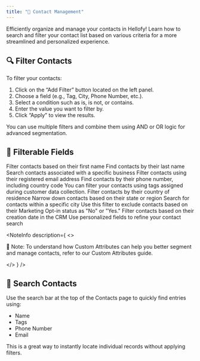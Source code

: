 ```yaml
---
title: "📇 Contact Management"
---
```


Efficiently organize and manage your contacts in Hellofy! Learn how to search and filter your contact list based on various criteria for a more streamlined and personalized experience.

## 🔍 Filter Contacts <br/>
To filter your contacts:

1. Click on the “Add Filter” button located on the left panel.<br/>
2. Choose a field (e.g., Tag, City, Phone Number, etc.).<br/>
3. Select a condition such as is, is not, or contains.<br/>
4. Enter the value you want to filter by.<br/>
5. Click “Apply” to view the results.

You can use multiple filters and combine them using AND or OR logic for advanced segmentation.

## 🧩 Filterable Fields

<Accordions type="single" className="mb-5">
<Accordion title="First Name" id="first-name">
Filter contacts based on their first name

<DefaultVector height={226} width={392} />
</Accordion>
<Accordion title="Last Name" id="last-name">
Find contacts by their last name

<DefaultVector height={226} width={392} />
</Accordion>
<Accordion title="Business Name" id="business-name">
Search contacts associated with a specific business

<DefaultVector height={226} width={392} />
</Accordion>
<Accordion title="Email" id="email">
Filter contacts using their registered email address

<DefaultVector height={226} width={392} />
</Accordion>
<Accordion title="Phone" id="phone">
Find contacts by their phone number, including country code

<DefaultVector height={226} width={392} />
</Accordion>
<Accordion title="Tag" id="Tag">
You can filter your contacts using tags assigned during customer data collection.

<DefaultVector height={226} width={392} />
</Accordion>
<Accordion title="Country" id="Country">
Filter contacts by their country of residence

<DefaultVector height={226} width={392} />
</Accordion>
<Accordion title="State" id="State">
Narrow down contacts based on their state or region

<DefaultVector height={226} width={392} />
</Accordion>
<Accordion title="City" id="City">
Search for contacts within a specific city

<DefaultVector height={226} width={392} />
</Accordion>
<Accordion title="Marketing Opt-in" id="marketing-opt-in">
Use this filter to exclude contacts based on their Marketing Opt-in status as "No" or "Yes."

<DefaultVector height={226} width={392} />
</Accordion>
<Accordion title="Created At" id="created-at">
Filter contacts based on their creation date in the CRM

<DefaultVector height={226} width={392} />
</Accordion>
<Accordion title="Custom Attribute" id="custom-attribute">
Use personalized fields to refine your contact search

<DefaultVector height={226} width={392} />
</Accordion>
</Accordions>


<NoteInfo
  description={
    <>
      <p className="text-sm text-fd-foreground !my-0 px-2 py-2 font-semibold">
        📝 Note: To understand how Custom Attributes can help you better segment and manage contacts, refer to our <span className="text-fd-primary">Custom Attributes</span> guide.
      </p>
    </>
  }
/>

## 🔎 Search Contacts

Use the search bar at the top of the Contacts page to quickly find entries using:

- Name
- Tags
- Phone Number
- Email

<DefaultVector />

This is a great way to instantly locate individual records without applying filters.